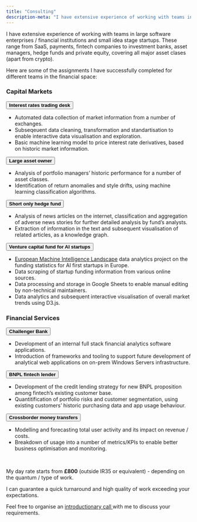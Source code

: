 ```yaml
---
title: "Consulting"
description-meta: "I have extensive experience of working with teams in large software enterprises / financial institutions and small idea stage startups."
---
```


I have extensive experience of working with teams in large software enterprises / financial institutions and small idea stage startups. These range from SaaS, payments, fintech companies to investment banks, asset managers, hedge funds and private equity, covering all major asset clases (apart from crypto).

Here are some of the assignments I have successfully completed for different teams in the financial space:

### Capital Markets

<div class="accordion" id="accordionExample">
<div class="accordion-item">
<div class="accordion-header m-0" id="headingOne">
<button class="accordion-button" type="button" data-bs-toggle="collapse" data-bs-target="#collapseOne" aria-expanded="true" aria-controls="collapseOne">
**Interest rates trading desk**
</button>
</div>
<div id="collapseOne" class="accordion-collapse collapse show" aria-labelledby="headingOne" data-bs-parent="#accordionExample" style="">
<div class="accordion-body">
<ul>
<li>
Automated data collection of market information from a number of exchanges.
</li>
<li>
Subseqeuent data cleaning, transformation and standartisation to enable interactive data visualisation and exploration.
</li>
<li>
Basic machine learning model to price interest rate derivatives, based on historic market information.
</li>
</ul>
</div>
</div>
</div>
<div class="accordion-item">
<div class="accordion-header" id="headingTwo">
<button class="accordion-button collapsed" type="button" data-bs-toggle="collapse" data-bs-target="#collapseTwo" aria-expanded="false" aria-controls="collapseTwo">
**Large asset owner**
</button>
</div>
<div id="collapseTwo" class="accordion-collapse collapse" aria-labelledby="headingTwo" data-bs-parent="#accordionExample" style="">
<div class="accordion-body">
<ul>
<li>
Analysis of portfolio managers’ historic performance for a number of asset classes.
</li>
<li>
Identification of return anomalies and style drifts, using machine learning classification algorithms.
</li>
</ul>
</div>
</div>
</div>
<div class="accordion-item">
<div class="accordion-header" id="headingThree">
<button class="accordion-button collapsed" type="button" data-bs-toggle="collapse" data-bs-target="#collapseThree" aria-expanded="false" aria-controls="collapseThree">
**Short only hedge fund**
</button>
</div>
<div id="collapseThree" class="accordion-collapse collapse" aria-labelledby="headingThree" data-bs-parent="#accordionExample" style="">
<div class="accordion-body">
<ul>
<li>
Analysis of news articles on the internet, classification and aggregation of adverse news stories for further detailed analysis by fund’s analysts.
</li>
<li>
Extraction of information in the text and subsequent visualisation of related articles, as a knowledge graph.
</li>
</ul>
</div>
</div>
</div>
<div class="accordion-item">
<div class="accordion-header" id="headingFour">
<button class="accordion-button collapsed" type="button" data-bs-toggle="collapse" data-bs-target="#collapseFour" aria-expanded="false" aria-controls="collapseTwo">
**Venture capital fund for AI startups**
</button>
</div>
<div id="collapseFour" class="accordion-collapse collapse" aria-labelledby="headingFour" data-bs-parent="#accordionExample" style="">
<div class="accordion-body">
<ul>
<li>
<a href="https://emil.aiseed.vc" target="_blank">European Machine Intelligence Landscape</a> data analytics project on the funding statistics for AI first startups in Europe.
</li>
<li>
Data scraping of startup funding information from various online sources.
</li>
<li>
Data processing and storage in Google Sheets to enable manual editing by non-technical maintainers.
</li>
<li>
Data analytics and subsequent interactive visualisation of overall market trends using D3.js.
</li>
</ul>
</div>
</div>
</div>
</div>

### Financial Services

<div class="accordion" id="accordionExampleF">
<div class="accordion-item">
<div class="accordion-header m-0" id="headingThreeF">
<button class="accordion-button" type="button" data-bs-toggle="collapse" data-bs-target="#headingThreeF" aria-expanded="true" aria-controls="collapseThreeF">
**Challenger Bank**
</button>
</div>
<div id="collapseThreeF" class="accordion-collapse collapse show" aria-labelledby="headingThreeF" data-bs-parent="#accordionExampleF" style="">
<div class="accordion-body">
<ul>
<li>
Development of an internal full stack financial analytics software applications.
</li>
<li>
Introduction of frameworks and tooling to support future development of analytical web applications on on-prem Windows Servers infrastructure.
</li>
</ul>
</div>
</div>
</div>
<div class="accordion-item">
<div class="accordion-header m-0" id="headingOneF">
<button class="accordion-button collapsed" type="button" data-bs-toggle="collapse" data-bs-target="#collapseOneF" aria-expanded="false" aria-controls="collapseOneF">
**BNPL fintech lender**
</button>
</div>
<div id="collapseOneF" class="accordion-collapse collapse" aria-labelledby="headingOneF" data-bs-parent="#accordionExampleF" style="">
<div class="accordion-body">
<ul>
<li>
Development of the credit lending strategy for new BNPL proposition among fintech's existing customer base.
</li>
<li>
Quantitification of portfolio risks and customer segmentation, using existing customers’ historic purchasing data and app usage behaviour.
</li>
</ul>
</div>
</div>
</div>
<div class="accordion-item">
<div class="accordion-header" id="headingTwoF">
<button class="accordion-button collapsed" type="button" data-bs-toggle="collapse" data-bs-target="#collapseTwoF" aria-expanded="false" aria-controls="collapseTwoF">
**Crossborder money transfers**
</button>
</div>
<div id="collapseTwoF" class="accordion-collapse collapse" aria-labelledby="headingTwoF" data-bs-parent="#accordionExampleF" style="">
<div class="accordion-body">
<ul>
<li>
Modelling and forecasting total user activity and its impact on revenue / costs.
</li>
<li>
Breakdown of usage into a number of metrics/KPIs to enable better business optimisation and monitoring.
</li>
</ul>
</div>
</div>
</div>
</div>
<br/>
<div class="alert alert-primary pt-3 pb-2 text-center">
  My day rate starts from **£800** (outside IR35 or equivalent) - depending on the quantum / type of work.
</div>


<div class="alert alert-success pt-3 pb-2 text-center">
  I can guarantee a quick turnaround and high quality of work exceeding your expectations.
</div>


<div class="alert alert-warning pt-3 pb-2 text-center">
  Feel free to organise an <a href="/contact.html#organise-introductionary-call" class="alert-link">introductionary call </a> with me to discuss your requirements.
</div>
